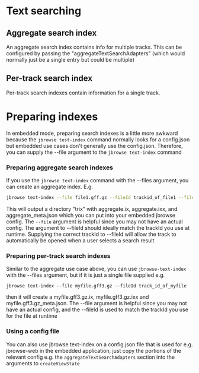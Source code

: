 
<Meta title="Text Searching" />

# Text searching

## Aggregate search index

An aggregate search index contains info for multiple tracks. This can be
configured by passing the "aggregateTextSearchAdapters" (which would normally
just be a single entry but could be multiple)

<Story of={WithAggregateTextSearching} />

## Per-track search index

Per-track search indexes contain information for a single track.

<Story of={WithPerTrackTextSearching} />

# Preparing indexes

In embedded mode, preparing search indexes is a little more awkward because the
`jbrowse test-index` command normally looks for a config.json but embedded use
cases don't generally use the config.json. Therefore, you can supply the --file
argument to the `jbrowse text-index` command

### Preparing aggregate search indexes

If you use the `jbrowse text-index` command with the --files argument, you can
create an aggregate index. E.g.

```sh
jbrowse text-index --file file1.gff.gz --fileId trackid_of_file1 --file file2.vcf.gz --fileId track_id_of_file2
```

This will output a directory "trix" with aggregate.ix, aggregate.ixx, and
aggregate_meta.json which you can put into your embedded jbrowse config. The
`--file` argument is helpful since you may not have an actual config. The
argument to --fileId should ideally match the trackId you use at runtime.
Supplying the correct trackId to --fileId will allow the track to automatically
be opened when a user selects a search result

### Preparing per-track search indexes

Similar to the aggregate use case above, you can use `jbrowse-text-index` with
the --files argument, but if it is just a single file supplied e.g.

```
jbrowse text-index --file myfile.gff3.gz --fileId track_id_of_myfile
```

then it will create a myfile.gff3.gz.ix, myfile.gff3.gz.ixx and
myfile.gff3.gz_meta.json. The --file argument is helpful since you may not have
an actual config, and the --fileId is used to match the trackId you use for the
file at runtime

### Using a config file

You can also use jbrowse text-index on a config.json file that is used for e.g.
jbrowse-web in the embedded application, just copy the portions of the relevant
config e.g. the `aggregateTextSearchAdapters` section into the arguments to
`createViewState`
